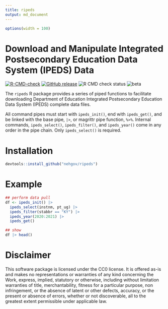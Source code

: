```yaml
---
title: ripeds
output: md_document
---
```


```r
options(width = 100)
```
# Download and Manipulate Integrated Postsecondary Education Data System (IPEDS) Data

[![R-CMD-check](https://github.com/nehgov/ripeds/actions/workflows/R-CMD-check.yaml/badge.svg)](https://github.com/nehgov/ripeds/actions/workflows/R-CMD-check.yaml)
[![GitHub
release](https://img.shields.io/github/release/nehgov/ripeds.svg)](https://github.com/nehgov/ripeds)
![R CMD check status](https://github.com/nehgov/ripeds/actions)
![beta](https://img.shields.io/badge/beta-blue)



The `ripeds` R package provides a series of piped functions to facilitate
downloading Department of Education Integrated Postsecondary Education Data
System (IPEDS) complete data files.

All command pipes must start with `ipeds_init()`, end with `ipeds_get()`, and be
linked with the base pipe, `|>`, or magrittr pipe function, `%>%`. Internal
commands, `ipeds_select()`, `ipeds_filter()`, and `ipeds_year()` come in any
order in the pipe chain. Only `ipeds_select()` is required.

# Installation

```r
devtools::install_github("nehgov/ripeds")
```

# Example

```r
## perform data pull
df <- ipeds_init() |>
  ipeds_select(instnm, pt_ug) |>
  ipeds_filter(stabbr == "KY") |>
  ipeds_year(2020:2021) |>
  ipeds_get()

## show
df |> head()
```

# Disclaimer

This software package is licensed under the CC0 license. It is offered as-is and
makes no representations or warranties of any kind concerning the Work, express,
implied, statutory or otherwise, including without limitation warranties of
title, merchantability, fitness for a particular purpose, non infringement, or
the absence of latent or other defects, accuracy, or the present or absence of
errors, whether or not discoverable, all to the greatest extent permissible
under applicable law.
